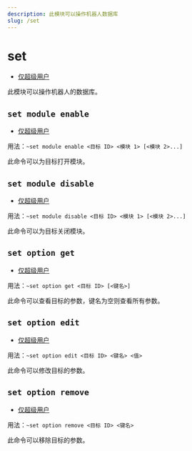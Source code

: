 ```yaml
---
description: 此模块可以操作机器人数据库
slug: /set
---
```


# set

-   [仅超级用户](permissions)

此模块可以操作机器人的数据库。

## `set module enable`

-   [仅超级用户](permissions)

用法：`~set module enable <目标 ID> <模块 1> [<模块 2>...]`

此命令可以为目标打开模块。

## `set module disable`

-   [仅超级用户](permissions)

用法：`~set module disable <目标 ID> <模块 1> [<模块 2>...]`

此命令可以为目标关闭模块。

## `set option get`

-   [仅超级用户](permissions)

用法：`~set option get <目标 ID> [<键名>]`

此命令可以查看目标的参数，键名为空则查看所有参数。

## `set option edit`

-   [仅超级用户](permissions)

用法：`~set option edit <目标 ID> <键名> <值>`

此命令可以修改目标的参数。

## `set option remove`

-   [仅超级用户](permissions)

用法：`~set option remove <目标 ID> <键名>`

此命令可以移除目标的参数。